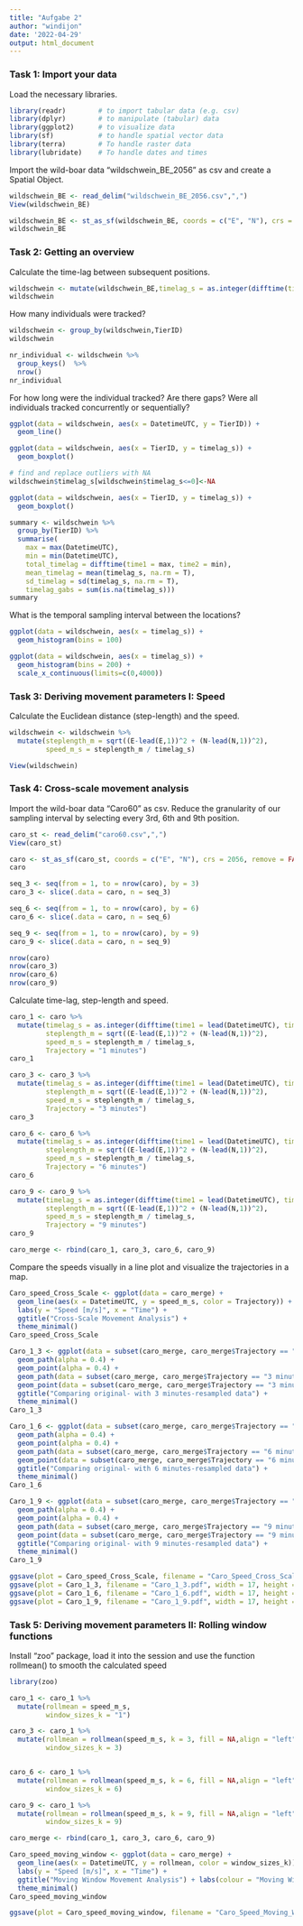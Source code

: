 ```yaml
---
title: "Aufgabe 2"
author: "windijon"
date: '2022-04-29'
output: html_document
---
```


### Task 1: Import your data

Load the necessary libraries.

```r

library(readr)        # to import tabular data (e.g. csv)
library(dplyr)        # to manipulate (tabular) data
library(ggplot2)      # to visualize data
library(sf)           # to handle spatial vector data
library(terra)        # To handle raster data
library(lubridate)    # To handle dates and times

```

Import the wild-boar data "wildschwein_BE_2056" as csv and create a Spatial Object.

```r

wildschwein_BE <- read_delim("wildschwein_BE_2056.csv",",")
View(wildschwein_BE)

wildschwein_BE <- st_as_sf(wildschwein_BE, coords = c("E", "N"), crs = 2056, remove = FALSE)
wildschwein_BE

```

### Task 2: Getting an overview

Calculate the time-lag between subsequent positions.

```r

wildschwein <- mutate(wildschwein_BE,timelag_s = as.integer(difftime(time1 = lead(DatetimeUTC), time2 = DatetimeUTC), units = "secs"))
wildschwein

```

How many individuals were tracked?

```r

wildschwein <- group_by(wildschwein,TierID)
wildschwein

nr_individual <- wildschwein %>% 
  group_keys()  %>% 
  nrow()
nr_individual

```

For how long were the individual tracked? Are there gaps? Were all individuals tracked concurrently or sequentially?

```r

ggplot(data = wildschwein, aes(x = DatetimeUTC, y = TierID)) +
  geom_line()

ggplot(data = wildschwein, aes(x = TierID, y = timelag_s)) +
  geom_boxplot()

# find and replace outliers with NA
wildschwein$timelag_s[wildschwein$timelag_s<=0]<-NA

ggplot(data = wildschwein, aes(x = TierID, y = timelag_s)) +
  geom_boxplot()

summary <- wildschwein %>%
  group_by(TierID) %>%
  summarise(         
    max = max(DatetimeUTC),
    min = min(DatetimeUTC),
    total_timelag = difftime(time1 = max, time2 = min),
    mean_timelag = mean(timelag_s, na.rm = T),
    sd_timelag = sd(timelag_s, na.rm = T),
    timelag_gabs = sum(is.na(timelag_s)))
summary

```

What is the temporal sampling interval between the locations?

```r

ggplot(data = wildschwein, aes(x = timelag_s)) +
  geom_histogram(bins = 100)

ggplot(data = wildschwein, aes(x = timelag_s)) +
  geom_histogram(bins = 200) + 
  scale_x_continuous(limits=c(0,4000))

```

### Task 3: Deriving movement parameters I: Speed

Calculate the Euclidean distance (step-length) and the speed.

```r

wildschwein <- wildschwein %>%
  mutate(steplength_m = sqrt((E-lead(E,1))^2 + (N-lead(N,1))^2),
         speed_m_s = steplength_m / timelag_s)

View(wildschwein)

```

### Task 4: Cross-scale movement analysis

Import the wild-boar data "Caro60" as csv. Reduce the granularity of our sampling interval by selecting every 3rd, 6th and 9th position.

```r

caro_st <- read_delim("caro60.csv",",")
View(caro_st)

caro <- st_as_sf(caro_st, coords = c("E", "N"), crs = 2056, remove = FALSE)
caro

seq_3 <- seq(from = 1, to = nrow(caro), by = 3)
caro_3 <- slice(.data = caro, n = seq_3)

seq_6 <- seq(from = 1, to = nrow(caro), by = 6)
caro_6 <- slice(.data = caro, n = seq_6)

seq_9 <- seq(from = 1, to = nrow(caro), by = 9)
caro_9 <- slice(.data = caro, n = seq_9)

nrow(caro)
nrow(caro_3)
nrow(caro_6)
nrow(caro_9)

```

Calculate time-lag, step-length and speed.

```r

caro_1 <- caro %>%
  mutate(timelag_s = as.integer(difftime(time1 = lead(DatetimeUTC), time2 = DatetimeUTC), units = "secs"),
         steplength_m = sqrt((E-lead(E,1))^2 + (N-lead(N,1))^2),
         speed_m_s = steplength_m / timelag_s,
         Trajectory = "1 minutes")
caro_1

caro_3 <- caro_3 %>%
  mutate(timelag_s = as.integer(difftime(time1 = lead(DatetimeUTC), time2 = DatetimeUTC), units = "secs"),
         steplength_m = sqrt((E-lead(E,1))^2 + (N-lead(N,1))^2),
         speed_m_s = steplength_m / timelag_s,
         Trajectory = "3 minutes")
caro_3

caro_6 <- caro_6 %>%
  mutate(timelag_s = as.integer(difftime(time1 = lead(DatetimeUTC), time2 = DatetimeUTC), units = "secs"),
         steplength_m = sqrt((E-lead(E,1))^2 + (N-lead(N,1))^2),
         speed_m_s = steplength_m / timelag_s,
         Trajectory = "6 minutes")
caro_6

caro_9 <- caro_9 %>%
  mutate(timelag_s = as.integer(difftime(time1 = lead(DatetimeUTC), time2 = DatetimeUTC), units = "secs"),
         steplength_m = sqrt((E-lead(E,1))^2 + (N-lead(N,1))^2),
         speed_m_s = steplength_m / timelag_s,
         Trajectory = "9 minutes")
caro_9

caro_merge <- rbind(caro_1, caro_3, caro_6, caro_9)

```

Compare the speeds visually in a line plot and visualize the trajectories in a map.

```r

Caro_speed_Cross_Scale <- ggplot(data = caro_merge) +
  geom_line(aes(x = DatetimeUTC, y = speed_m_s, color = Trajectory)) +
  labs(y = "Speed [m/s]", x = "Time") +
  ggtitle("Cross-Scale Movement Analysis") +
  theme_minimal()
Caro_speed_Cross_Scale

Caro_1_3 <- ggplot(data = subset(caro_merge, caro_merge$Trajectory == "1 minutes"), aes(x = E, y = N, color = Trajectory)) +
  geom_path(alpha = 0.4) +
  geom_point(alpha = 0.4) +
  geom_path(data = subset(caro_merge, caro_merge$Trajectory == "3 minutes"), alpha = 0.8) +
  geom_point(data = subset(caro_merge, caro_merge$Trajectory == "3 minutes"), alpha = 0.8) + 
  ggtitle("Comparing original- with 3 minutes-resampled data") +
  theme_minimal()
Caro_1_3

Caro_1_6 <- ggplot(data = subset(caro_merge, caro_merge$Trajectory == "1 minutes"), aes(x = E, y = N, color = Trajectory)) +
  geom_path(alpha = 0.4) +
  geom_point(alpha = 0.4) +
  geom_path(data = subset(caro_merge, caro_merge$Trajectory == "6 minutes"), alpha = 0.8) +
  geom_point(data = subset(caro_merge, caro_merge$Trajectory == "6 minutes"), alpha = 0.8) + 
  ggtitle("Comparing original- with 6 minutes-resampled data") +
  theme_minimal()
Caro_1_6

Caro_1_9 <- ggplot(data = subset(caro_merge, caro_merge$Trajectory == "1 minutes"), aes(x = E, y = N, color = Trajectory)) +
  geom_path(alpha = 0.4) +
  geom_point(alpha = 0.4) +
  geom_path(data = subset(caro_merge, caro_merge$Trajectory == "9 minutes"), alpha = 0.8) +
  geom_point(data = subset(caro_merge, caro_merge$Trajectory == "9 minutes"), alpha = 0.8) + 
  ggtitle("Comparing original- with 9 minutes-resampled data") +
  theme_minimal()
Caro_1_9

ggsave(plot = Caro_speed_Cross_Scale, filename = "Caro_Speed_Cross_Scale.pdf", width = 17, height = 14, units = "cm", dpi = 5000)
ggsave(plot = Caro_1_3, filename = "Caro_1_3.pdf", width = 17, height = 14, units = "cm", dpi = 5000)
ggsave(plot = Caro_1_6, filename = "Caro_1_6.pdf", width = 17, height = 14, units = "cm", dpi = 5000)
ggsave(plot = Caro_1_9, filename = "Caro_1_9.pdf", width = 17, height = 14, units = "cm", dpi = 5000)

```


### Task 5: Deriving movement parameters II: Rolling window functions

Install "zoo" package, load it into the session and use the function rollmean() to smooth the calculated speed

```r

library(zoo)

caro_1 <- caro_1 %>%
  mutate(rollmean = speed_m_s, 
         window_sizes_k = "1")

caro_3 <- caro_1 %>%
  mutate(rollmean = rollmean(speed_m_s, k = 3, fill = NA,align = "left"), 
         window_sizes_k = 3)


caro_6 <- caro_1 %>%
  mutate(rollmean = rollmean(speed_m_s, k = 6, fill = NA,align = "left"), 
         window_sizes_k = 6)

caro_9 <- caro_1 %>%
  mutate(rollmean = rollmean(speed_m_s, k = 9, fill = NA,align = "left"), 
         window_sizes_k = 9)

caro_merge <- rbind(caro_1, caro_3, caro_6, caro_9)

Caro_speed_moving_window <- ggplot(data = caro_merge) +
  geom_line(aes(x = DatetimeUTC, y = rollmean, color = window_sizes_k)) +
  labs(y = "Speed [m/s]", x = "Time") +
  ggtitle("Moving Window Movement Analysis") + labs(colour = "Moving Window Sizes [k]") +
  theme_minimal()
Caro_speed_moving_window

ggsave(plot = Caro_speed_moving_window, filename = "Caro_Speed_Moving_Window.pdf", width = 17, height = 14, units = "cm", dpi = 5000)

```

